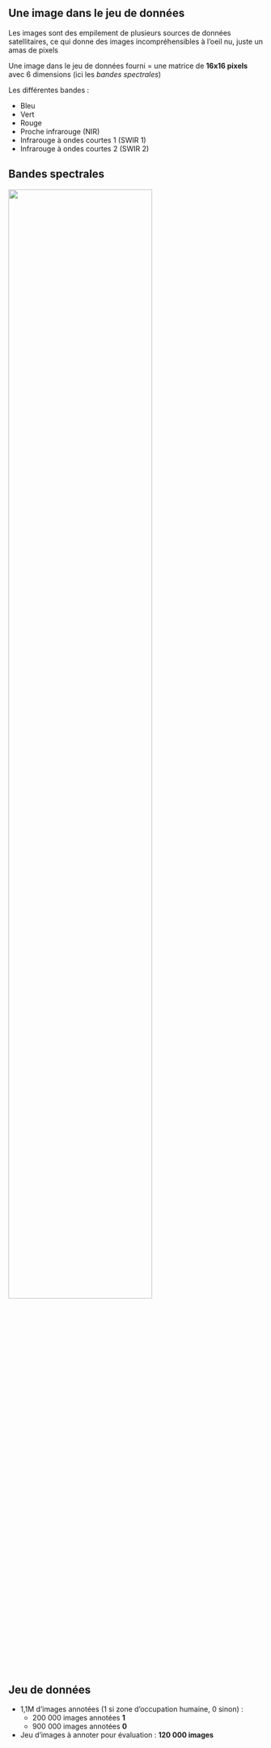 
## Une image dans le jeu de données

Les images sont des empilement de plusieurs sources de données satellitaires, ce qui donne des images incompréhensibles à l'oeil nu, juste un amas de pixels

Une image dans le jeu de données fourni = une matrice de **16x16 pixels** avec 6 dimensions (ici les *bandes spectrales*)

Les différentes bandes :

- Bleu
- Vert
- Rouge
- Proche infrarouge (NIR)
- Infrarouge à ondes courtes 1 (SWIR 1)
- Infrarouge à ondes courtes 2 (SWIR 2)

## Bandes spectrales

![](img/ondes.png){width=75% fig-align="center"}

## Jeu de données

- 1,1M d'images annotées (1 si zone d'occupation humaine, 0 sinon) :
    - 200 000 images annotées **1**
    - 900 000 images annotées **0** 

- Jeu d'images à annoter pour évaluation : **120 000 images**

